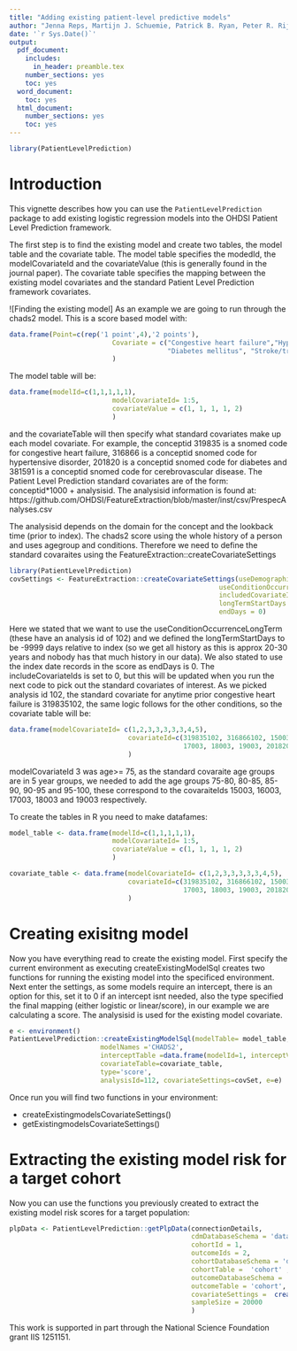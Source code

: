 ```yaml
---
title: "Adding existing patient-level predictive models"
author: "Jenna Reps, Martijn J. Schuemie, Patrick B. Ryan, Peter R. Rijnbeek"
date: '`r Sys.Date()`'
output:
  pdf_document:
    includes:
      in_header: preamble.tex
    number_sections: yes
    toc: yes
  word_document:
    toc: yes
  html_document:
    number_sections: yes
    toc: yes
---
```

<!--
%\VignetteEngine{knitr}
%\VignetteIndexEntry{Adding existing patient-level predictive models}
-->

```r
library(PatientLevelPrediction)
```
\newpage
# Introduction

This vignette describes how you can use the `PatientLevelPrediction` package to add existing logistic regression models into the OHDSI Patient Level Prediction framework.

The first step is to find the existing model and create two tables, the model table and the covariate table.  The model table specifies the modedId, the modelCovariateId and the covariateValue (this is generally found in the journal paper).  The covariate table specifies the mapping between the existing model covariates and the standard Patient Level Prediction framework covariates.



![Finding the existing model]
As an example we are going to run through the chads2 model.  This is a score based model with:
```r
data.frame(Point=c(rep('1 point',4),'2 points'),
                          Covariate = c("Congestive heart failure","Hypertension", "Age >= 75 years",
                                        "Diabetes mellitus", "Stroke/transient ischemic attack")
                          )
```

The model table will be:

```r
data.frame(modelId=c(1,1,1,1,1),
                          modelCovariateId= 1:5, 
                          covariateValue = c(1, 1, 1, 1, 2)
                          )
```
                          
and the covariateTable will then specify what standard covariates make up each model covariate.  For example, the conceptid 319835 is a snomed code for congestive heart failure, 316866 is a conceptid snomed code for hypertensive disorder, 201820 is a conceptid snomed code for diabetes and 381591 is a conceptid snomed code for cerebrovascular disease.  The Patient Level Prediction standard covariates are of the form: conceptid*1000 + analysisid.  The analysisid information is found at: https://github.com/OHDSI/FeatureExtraction/blob/master/inst/csv/PrespecAnalyses.csv

The analysisid depends on the domain for the concept and the lookback time (prior to index).  The chads2 score using the whole history of a person and uses agegroup and conditions.  Therefore we need to define the standard covaraites using the FeatureExtraction::createCovariateSettings

```r
library(PatientLevelPrediction)
covSettings <- FeatureExtraction::createCovariateSettings(useDemographicsAgeGroup = T, #0003: 0-5, 1003: 5-10,..., 19003:95-100
                                                     useConditionOccurrenceLongTerm = T,
                                                     includedCovariateIds = c(),
                                                     longTermStartDays = -9999, 
                                                     endDays = 0)
```
Here we stated that we want to use the useConditionOccurrenceLongTerm (these have an analysis id of 102) and we defined the longTermStartDays to be -9999 days relative to index (so we get all history as this is approx 20-30 years and nobody has that much history in our data).  We also stated to use the index date records in the score as endDays is 0.  The includeCovariateIds is set to 0, but this will be updated when you run the next code to pick out the standard covariates of interest.  As we picked analysis id 102, the standard covariate for anytime prior congestive heart failure is 319835102, the same logic follows for the other conditions, so the covariate table will be:

```r
data.frame(modelCovariateId= c(1,2,3,3,3,3,3,4,5),
                              covariateId=c(319835102, 316866102, 15003, 16003, 
                                            17003, 18003, 19003, 201820102, 381591102)
                              )
```

modelCovariateId 3 was age>= 75, as the standard covaraite age groups are in 5 year groups, we needed to add the age groups 75-80, 80-85, 85-90, 90-95 and 95-100, these correspond to the covaraiteIds 15003, 16003, 17003, 18003 and 19003 respectively.

To create the tables in R you need to make datafames:
```r
model_table <- data.frame(modelId=c(1,1,1,1,1),
                          modelCovariateId= 1:5, 
                          covariateValue = c(1, 1, 1, 1, 2)
                          )

covariate_table <- data.frame(modelCovariateId= c(1,2,3,3,3,3,3,4,5),
                              covariateId=c(319835102, 316866102, 15003, 16003, 
                                            17003, 18003, 19003, 201820102, 381591102)
                              )
```

# Creating exisitng model 

Now you have everything read to create the existing model.  First specify the current environment as executing createExistingModelSql creates two functions for running the existing model into the specificed environment.  Next enter the settings, as some models require an intercept, there is an option for this, set it to 0 if an intercept isnt needed, also the type specified the final mapping (either logistic or linear/score), in our example we are calculating a score.  The analysisid is used for the existing model covariate.

```r
e <- environment()
PatientLevelPrediction::createExistingModelSql(modelTable= model_table, 
                       modelNames ='CHADS2', 
                       interceptTable =data.frame(modelId=1, interceptValue=0),
                       covariateTable=covariate_table, 
                       type='score',
                       analysisId=112, covariateSettings=covSet, e=e)
```

Once run you will find two functions in your environment:

   * createExistingmodelsCovariateSettings()
   * getExistingmodelsCovariateSettings()


# Extracting the existing model risk for a target cohort
Now you can use the functions you previously created to extract the existing model risk scores for a target population:
```r
plpData <- PatientLevelPrediction::getPlpData(connectionDetails, 
                                              cdmDatabaseSchema = 'databasename.dbo',
                                              cohortId = 1,
                                              outcomeIds = 2, 
                                              cohortDatabaseSchema = 'databasename.dbo', 
                                              cohortTable =  'cohort' , 
                                              outcomeDatabaseSchema = 'databasename.dbo', 
                                              outcomeTable = 'cohort', 
                                              covariateSettings =  createExistingmodelsCovariateSettings(),
                                              sampleSize = 20000
                                              )
```


This work is supported in part through the National Science Foundation grant IIS 1251151.



